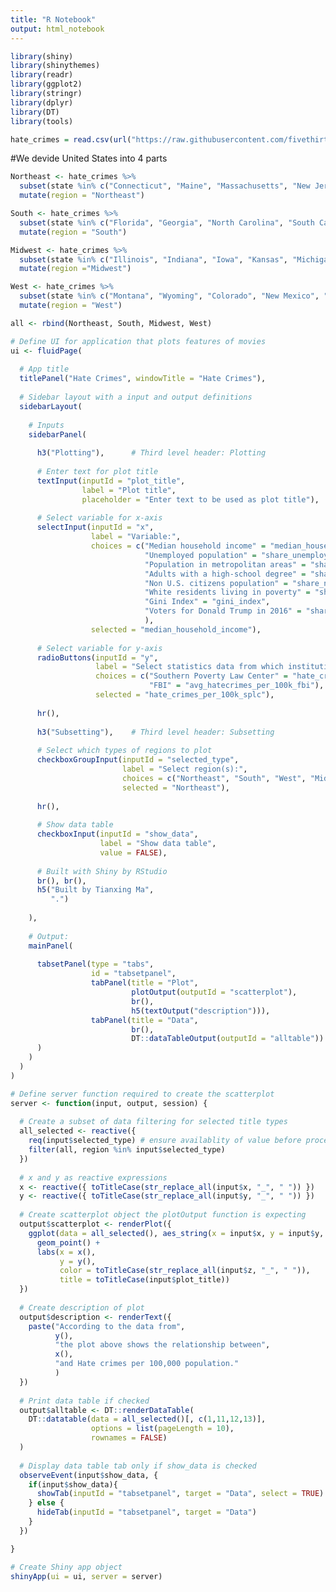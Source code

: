 ```yaml
---
title: "R Notebook"
output: html_notebook
---
```


```r
library(shiny)
library(shinythemes)
library(readr)
library(ggplot2)
library(stringr)
library(dplyr)
library(DT)
library(tools)
```

```r
hate_crimes = read.csv(url("https://raw.githubusercontent.com/fivethirtyeight/data/master/hate-crimes/hate_crimes.csv"))
```

#We devide United States into 4 parts
```r
Northeast <- hate_crimes %>% 
  subset(state %in% c("Connecticut", "Maine", "Massachusetts", "New Jersey", "New Hampshire", "New York", "Pennsylvania", "Rhode Island", "Vermont")) %>% 
  mutate(region = "Northeast")
```

```r
South <- hate_crimes %>% 
  subset(state %in% c("Florida", "Georgia", "North Carolina", "South Carolina", "Virginia", "West Virginia", "Maryland", "Delaware", "Alabama", "Kentucky", "Mississippi", "Tennessee", "Arkansas", "Louisiana", "Oklahoma", "Texas", "District of Columbia")) %>% 
  mutate(region = "South")

```

```r
Midwest <- hate_crimes %>% 
  subset(state %in% c("Illinois", "Indiana", "Iowa", "Kansas", "Michigan", "Minnesota", "Missouri", "Nebraska", "North Dakota", "Ohio", "South Dakota", "Wisconsin")) %>% 
  mutate(region ="Midwest")
```

```r
West <- hate_crimes %>% 
  subset(state %in% c("Montana", "Wyoming", "Colorado", "New Mexico", "Idaho", "Utah", "Arizona", "Nevada", "Washington", "Oregon", "California", "Alaska", "Hawaii")) %>% 
  mutate(region = "West")
```

```r
all <- rbind(Northeast, South, Midwest, West)
```

```r
# Define UI for application that plots features of movies
ui <- fluidPage(
  
  # App title
  titlePanel("Hate Crimes", windowTitle = "Hate Crimes"),
  
  # Sidebar layout with a input and output definitions
  sidebarLayout(
    
    # Inputs
    sidebarPanel(
      
      h3("Plotting"),      # Third level header: Plotting
      
      # Enter text for plot title
      textInput(inputId = "plot_title", 
                label = "Plot title", 
                placeholder = "Enter text to be used as plot title"),
    
      # Select variable for x-axis 
      selectInput(inputId = "x", 
                  label = "Variable:",
                  choices = c("Median household income" = "median_household_income", 
                              "Unemployed population" = "share_unemployed_seasonal", 
                              "Population in metropolitan areas" = "share_population_in_metro_areas", 
                              "Adults with a high-school degree" = "share_population_with_high_school_degree", 
                              "Non U.S. citizens population" = "share_non_citizen",
                              "White residents living in poverty" = "share_white_poverty",
                              "Gini Index" = "gini_index",
                              "Voters for Donald Trump in 2016" = "share_voters_voted_trump"
                              ), 
                  selected = "median_household_income"),
      
      # Select variable for y-axis
      radioButtons(inputId = "y", 
                   label = "Select statistics data from which institution:", 
                   choices = c("Southern Poverty Law Center" = "hate_crimes_per_100k_splc",
                               "FBI" = "avg_hatecrimes_per_100k_fbi"), 
                   selected = "hate_crimes_per_100k_splc"),
    
      hr(),
      
      h3("Subsetting"),    # Third level header: Subsetting
      
      # Select which types of regions to plot
      checkboxGroupInput(inputId = "selected_type",
                         label = "Select region(s):",
                         choices = c("Northeast", "South", "West", "Midwest"),
                         selected = "Northeast"),
      
      hr(),
      
      # Show data table
      checkboxInput(inputId = "show_data",
                    label = "Show data table",
                    value = FALSE),
      
      # Built with Shiny by RStudio
      br(), br(),
      h5("Built by Tianxing Ma",
         ".")
      
    ),
    
    # Output:
    mainPanel(
      
      tabsetPanel(type = "tabs",
                  id = "tabsetpanel",
                  tabPanel(title = "Plot", 
                           plotOutput(outputId = "scatterplot"),
                           br(),
                           h5(textOutput("description"))),
                  tabPanel(title = "Data", 
                           br(),
                           DT::dataTableOutput(outputId = "alltable"))
      )
    )
  )
)
```

```r
# Define server function required to create the scatterplot
server <- function(input, output, session) {
  
  # Create a subset of data filtering for selected title types
  all_selected <- reactive({
    req(input$selected_type) # ensure availablity of value before proceeding
    filter(all, region %in% input$selected_type)
  })
  
  # x and y as reactive expressions
  x <- reactive({ toTitleCase(str_replace_all(input$x, "_", " ")) })
  y <- reactive({ toTitleCase(str_replace_all(input$y, "_", " ")) })
  
  # Create scatterplot object the plotOutput function is expecting 
  output$scatterplot <- renderPlot({
    ggplot(data = all_selected(), aes_string(x = input$x, y = input$y, color = "region")) +
      geom_point() +
      labs(x = x(),
           y = y(),
           color = toTitleCase(str_replace_all(input$z, "_", " ")),
           title = toTitleCase(input$plot_title))
  })
  
  # Create description of plot
  output$description <- renderText({
    paste("According to the data from",
          y(),
          "the plot above shows the relationship between",
          x(),
          "and Hate crimes per 100,000 population."
          )
  })
  
  # Print data table if checked
  output$alltable <- DT::renderDataTable(
    DT::datatable(data = all_selected()[, c(1,11,12,13)], 
                  options = list(pageLength = 10), 
                  rownames = FALSE)
  )
  
  # Display data table tab only if show_data is checked
  observeEvent(input$show_data, {
    if(input$show_data){
      showTab(inputId = "tabsetpanel", target = "Data", select = TRUE)
    } else {
      hideTab(inputId = "tabsetpanel", target = "Data")
    }
  })

}
```

```r
# Create Shiny app object
shinyApp(ui = ui, server = server)
```
